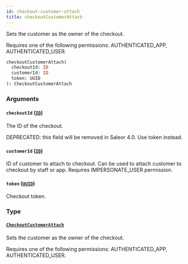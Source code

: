 ```yaml
---
id: checkout-customer-attach
title: checkoutCustomerAttach
---
```


Sets the customer as the owner of the checkout.

Requires one of the following permissions: AUTHENTICATED_APP, AUTHENTICATED_USER.

```graphql
checkoutCustomerAttach(
  checkoutId: ID
  customerId: ID
  token: UUID
): CheckoutCustomerAttach
```

### Arguments

#### `checkoutId` ([`ID`](../../../developer/api-reference/scalars/id))

The ID of the checkout.

DEPRECATED: this field will be removed in Saleor 4.0. Use token instead.

#### `customerId` ([`ID`](../../../developer/api-reference/scalars/id))

ID of customer to attach to checkout. Can be used to attach customer to checkout by staff or app. Requires IMPERSONATE_USER permission.

#### `token` ([`UUID`](../../../developer/api-reference/scalars/uuid))

Checkout token.

### Type

#### [`CheckoutCustomerAttach`](../../../developer/api-reference/objects/checkout-customer-attach)

Sets the customer as the owner of the checkout.

Requires one of the following permissions: AUTHENTICATED_APP, AUTHENTICATED_USER.
